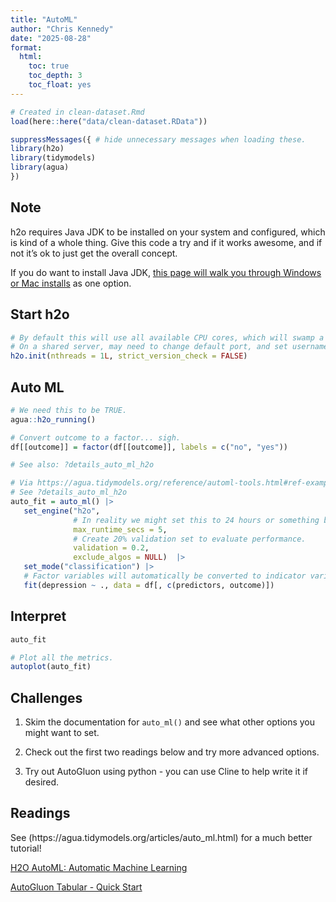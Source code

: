 ```yaml
---
title: "AutoML"
author: "Chris Kennedy"
date: "2025-08-28"
format:
  html:
    toc: true
    toc_depth: 3
    toc_float: yes
---
```


```r
# Created in clean-dataset.Rmd
load(here::here("data/clean-dataset.RData"))

suppressMessages({ # hide unnecessary messages when loading these.
library(h2o)
library(tidymodels)
library(agua)
})

```

::: callout-note
## Note

h2o requires Java JDK to be installed on your system and configured, which is kind of a whole thing. Give this code a try and if it works awesome, and if not it's ok to just get the overall concept.

If you do want to install Java JDK, [this page will walk you through Windows or Mac installs](https://www.geeksforgeeks.org/java/setting-environment-java/) as one option.
:::

## Start h2o

```r

# By default this will use all available CPU cores, which will swamp a shared server.
# On a shared server, may need to change default port, and set username and password.
h2o.init(nthreads = 1L, strict_version_check = FALSE)
```

## Auto ML

```r
# We need this to be TRUE.
agua::h2o_running()

# Convert outcome to a factor... sigh.
df[[outcome]] = factor(df[[outcome]], labels = c("no", "yes"))

# See also: ?details_auto_ml_h2o

# Via https://agua.tidymodels.org/reference/automl-tools.html#ref-examples
# See ?details_auto_ml_h2o
auto_fit = auto_ml() |>
   set_engine("h2o",
              # In reality we might set this to 24 hours or something big.
              max_runtime_secs = 5,
              # Create 20% validation set to evaluate performance.
              validation = 0.2,
              exclude_algos = NULL)  |>
   set_mode("classification") |>
   # Factor variables will automatically be converted to indicator variables here.
   fit(depression ~ ., data = df[, c(predictors, outcome)])
```

## Interpret

```r

auto_fit

# Plot all the metrics.
autoplot(auto_fit)

```

## Challenges

1. Skim the documentation for `auto_ml()` and see what other options you might want to set.

2. Check out the first two readings below and try more advanced options.

3. Try out AutoGluon using python - you can use Cline to help write it if desired.

## Readings

See (https://agua.tidymodels.org/articles/auto_ml.html) for a much better tutorial!

[H2O AutoML: Automatic Machine Learning](https://docs.h2o.ai/h2o/latest-stable/h2o-docs/automl.html)

[AutoGluon Tabular - Quick Start](https://auto.gluon.ai/stable/tutorials/tabular/tabular-quick-start.html)
